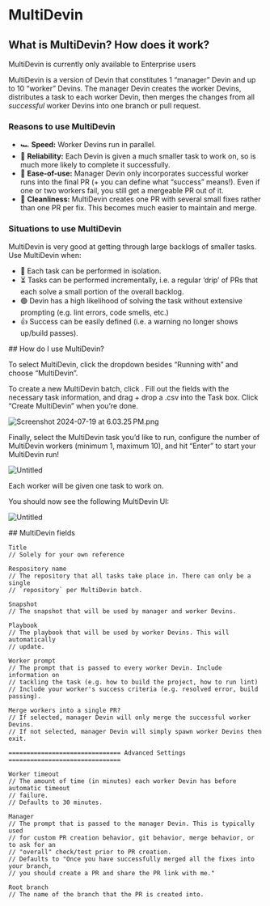 # MultiDevin

## What is MultiDevin? How does it work?

<aside>
MultiDevin is currently only available to Enterprise users

</aside>

MultiDevin is a version of Devin that constitutes 1 “manager” Devin and up to 10 “worker” Devins. The manager Devin creates the worker Devins, distributes a task to each worker Devin, then merges the changes from all *successful* worker Devins into one branch or pull request. 

### Reasons to use MultiDevin

- 🏎️ **Speed:** Worker Devins run in parallel.
- 💪 **Reliability:** Each Devin is given a much smaller task to work on, so is much more likely to complete it successfully.
- 💚 **Ease-of-use:** Manager Devin only incorporates successful worker runs into the final PR (+ you can define what “success” means!). Even if one or two workers fail, you still get a mergeable PR out of it.
- 🧹 **Cleanliness:** MultiDevin creates one PR with several small fixes rather than one PR per fix. This becomes much easier to maintain and merge.

### Situations to use MultiDevin

MultiDevin is very good at getting through large backlogs of smaller tasks. Use MultiDevin when:

- 🥷 Each task can be performed in isolation.
- ⏳ Tasks can be performed incrementally, i.e. a regular ‘drip’ of PRs that each solve a small portion of the overall backlog.
- 🟢 Devin has a high likelihood of solving the task without extensive prompting (e.g. lint errors, code smells, etc.)
- 👍 Success can be easily defined (i.e. a warning no longer shows up/build passes).

## How do I use MultiDevin?

To select MultiDevin, click the dropdown besides “Running with” and choose “MultiDevin”.

To create a new MultiDevin batch, click . Fill out the fields with the necessary task information, and drag + drop a .csv into the Task box. Click “Create MultiDevin” when you’re done.

![Screenshot 2024-07-19 at 6.03.25 PM.png](https://prod-files-secure.s3.us-west-2.amazonaws.com/4f925d22-65a4-47c3-9aed-b65e115aaef3/70bfc4e5-2eb4-4892-bac7-ceae66a93f86/6738dd1d-4a8b-439c-8820-2fb0e3968725.png)

Finally, select the MultiDevin task you’d like to run, configure the number of MultiDevin workers (minimum 1, maximum 10), and hit “Enter” to start your MultiDevin run!

![Untitled](https://prod-files-secure.s3.us-west-2.amazonaws.com/4f925d22-65a4-47c3-9aed-b65e115aaef3/fca0cd84-7b3d-4852-aac8-0c068efc534c/Untitled.png)

Each worker will be given one task to work on.

You should now see the following MultiDevin UI:

![Untitled](https://prod-files-secure.s3.us-west-2.amazonaws.com/4f925d22-65a4-47c3-9aed-b65e115aaef3/be7f3f78-8fa6-4bbe-b2d1-8d83ecd2e253/Untitled.png)

## MultiDevin fields

```
Title
// Solely for your own reference

Respository name
// The repository that all tasks take place in. There can only be a single
// `repository` per MultiDevin batch.

Snapshot
// The snapshot that will be used by manager and worker Devins.

Playbook
// The playbook that will be used by worker Devins. This will automatically 
// update.

Worker prompt
// The prompt that is passed to every worker Devin. Include information on 
// tackling the task (e.g. how to build the project, how to run lint)
// Include your worker's success criteria (e.g. resolved error, build passing).

Merge workers into a single PR?
// If selected, manager Devin will only merge the successful worker Devins.
// If not selected, manager Devin will simply spawn worker Devins then exit.

=============================== Advanced Settings ===============================

Worker timeout
// The amount of time (in minutes) each worker Devin has before automatic timeout
// failure. 
// Defaults to 30 minutes.

Manager 
// The prompt that is passed to the manager Devin. This is typically used
// for custom PR creation behavior, git behavior, merge behavior, or to ask for an
// "overall" check/test prior to PR creation.
// Defaults to "Once you have successfully merged all the fixes into your branch, 
// you should create a PR and share the PR link with me."

Root branch
// The name of the branch that the PR is created into.
```

